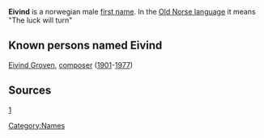 
'''Eivind''' is a norwegian male [[first name]].
In the [[Old Norse language]] it means "The luck will turn"


== Known persons named Eivind ==
[[Eivind Groven]], [[composer]] ([[1901]]-[[1977]])

[[Category:Names]]

== Sources ==
[http://no.wikipedia.org/wiki/Eivind]